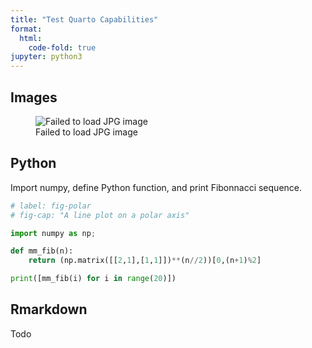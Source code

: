 ```yaml
---
title: "Test Quarto Capabilities"
format:
  html:
    code-fold: true
jupyter: python3
---
```


## Images

![Failed to load JPG image](/improved-giggles/images/nyc.jpg)

## Python

Import numpy, define Python function, and print Fibonnacci sequence.

```python
# label: fig-polar
# fig-cap: "A line plot on a polar axis"

import numpy as np;

def mm_fib(n):
    return (np.matrix([[2,1],[1,1]])**(n//2))[0,(n+1)%2]

print([mm_fib(i) for i in range(20)])
```

## Rmarkdown
 Todo
